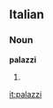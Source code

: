 ==Italian==

===Noun===
'''palazzi''' {{m}}

# {{plural of|[[palazzo]]|lang=Italian}}

[[it:palazzi]]